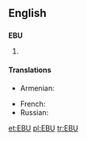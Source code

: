 ==English==

==={{initialism-old|en}}===
'''EBU'''
# {{w|European Broadcasting Union}}

====Translations====
{{trans-top|European Broadcasting Union}}
* Armenian: {{t|hy|ԵՀՄ|tr=EHM|sc=Armn}}
{{trans-mid}}
* French: {{t|fr|UER}}
* Russian: {{t|ru|ЕВС|sc=Cyrl}}
{{trans-bottom}}

[[et:EBU]]
[[pl:EBU]]
[[tr:EBU]]